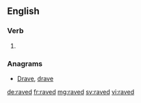 ==English==

===Verb===
{{head|en}}

# {{en-past of|rave}}

===Anagrams===
* [[Drave#English|Drave]], [[drave#English|drave]]

[[de:raved]]
[[fr:raved]]
[[mg:raved]]
[[sv:raved]]
[[vi:raved]]